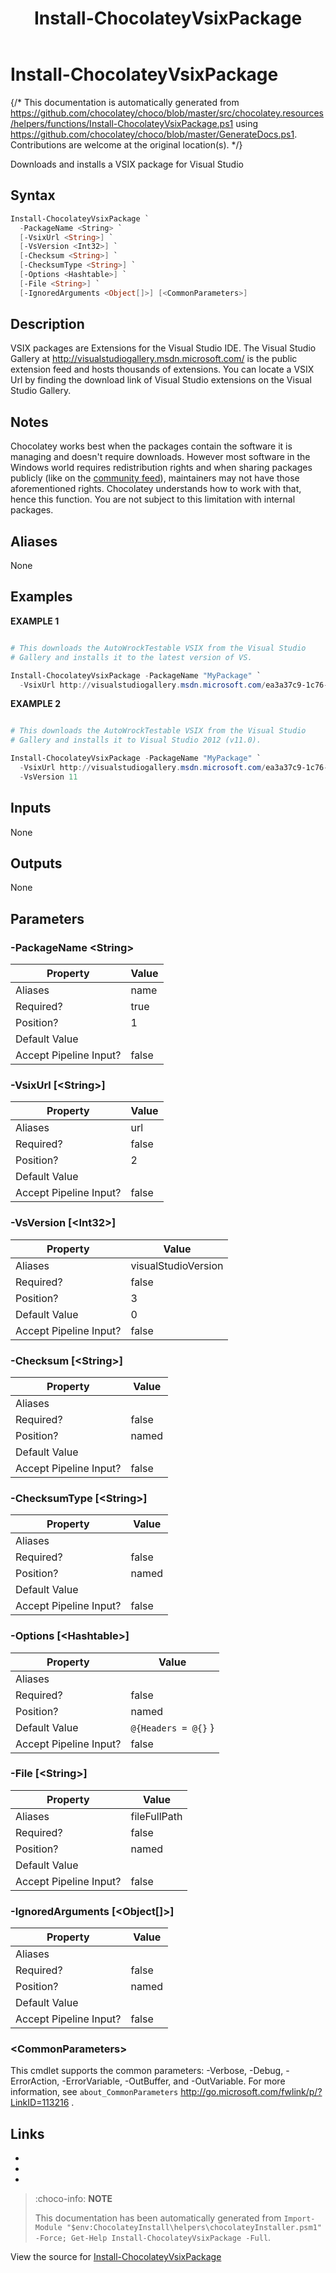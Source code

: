 ﻿---
order: 260
xref: install-chocolateyvsixpackage
title: Install-ChocolateyVsixPackage
description: Information on Install-ChocolateyVsixPackage function
---

# Install-ChocolateyVsixPackage

{/* This documentation is automatically generated from https://github.com/chocolatey/choco/blob/master/src/chocolatey.resources/helpers/functions/Install-ChocolateyVsixPackage.ps1 using https://github.com/chocolatey/choco/blob/master/GenerateDocs.ps1. Contributions are welcome at the original location(s). */}

Downloads and installs a VSIX package for Visual Studio

## Syntax

~~~powershell
Install-ChocolateyVsixPackage `
  -PackageName <String> `
  [-VsixUrl <String>] `
  [-VsVersion <Int32>] `
  [-Checksum <String>] `
  [-ChecksumType <String>] `
  [-Options <Hashtable>] `
  [-File <String>] `
  [-IgnoredArguments <Object[]>] [<CommonParameters>]
~~~

## Description

VSIX packages are Extensions for the Visual Studio IDE. The Visual
Studio Gallery at  http://visualstudiogallery.msdn.microsoft.com/ is the
public extension feed and hosts thousands of extensions. You can locate
a VSIX Url by finding the download link of Visual Studio extensions on
the Visual Studio Gallery.

## Notes

Chocolatey works best when the packages contain the software it is
managing and doesn't require downloads. However most software in the
Windows world requires redistribution rights and when sharing packages
publicly (like on the [community feed](https://community.chocolatey.org/packages)), maintainers may not have those
aforementioned rights. Chocolatey understands how to work with that,
hence this function. You are not subject to this limitation with
internal packages.

## Aliases

None

## Examples

 **EXAMPLE 1**

~~~powershell

# This downloads the AutoWrockTestable VSIX from the Visual Studio
# Gallery and installs it to the latest version of VS.

Install-ChocolateyVsixPackage -PackageName "MyPackage" `
  -VsixUrl http://visualstudiogallery.msdn.microsoft.com/ea3a37c9-1c76-4628-803e-b10a109e7943/file/73131/1/AutoWrockTestable.vsix
~~~

**EXAMPLE 2**

~~~powershell

# This downloads the AutoWrockTestable VSIX from the Visual Studio
# Gallery and installs it to Visual Studio 2012 (v11.0).

Install-ChocolateyVsixPackage -PackageName "MyPackage" `
  -VsixUrl http://visualstudiogallery.msdn.microsoft.com/ea3a37c9-1c76-4628-803e-b10a109e7943/file/73131/1/AutoWrockTestable.vsix `
  -VsVersion 11
~~~ 

## Inputs

None

## Outputs

None

## Parameters

###  -PackageName &lt;String&gt;
Property               | Value
---------------------- | -----
Aliases                | name
Required?              | true
Position?              | 1
Default Value          | 
Accept Pipeline Input? | false
 
###  -VsixUrl [&lt;String&gt;]
Property               | Value
---------------------- | -----
Aliases                | url
Required?              | false
Position?              | 2
Default Value          | 
Accept Pipeline Input? | false
 
###  -VsVersion [&lt;Int32&gt;]
Property               | Value
---------------------- | -------------------
Aliases                | visualStudioVersion
Required?              | false
Position?              | 3
Default Value          | 0
Accept Pipeline Input? | false
 
###  -Checksum [&lt;String&gt;]
Property               | Value
---------------------- | -----
Aliases                | 
Required?              | false
Position?              | named
Default Value          | 
Accept Pipeline Input? | false
 
###  -ChecksumType [&lt;String&gt;]
Property               | Value
---------------------- | -----
Aliases                | 
Required?              | false
Position?              | named
Default Value          | 
Accept Pipeline Input? | false
 
###  -Options [&lt;Hashtable&gt;]
Property               | Value
---------------------- | -------------------
Aliases                | 
Required?              | false
Position?              | named
Default Value          | `@{Headers = @{}` }
Accept Pipeline Input? | false
 
###  -File [&lt;String&gt;]
Property               | Value
---------------------- | ------------
Aliases                | fileFullPath
Required?              | false
Position?              | named
Default Value          | 
Accept Pipeline Input? | false
 
###  -IgnoredArguments [&lt;Object[]&gt;]
Property               | Value
---------------------- | -----
Aliases                | 
Required?              | false
Position?              | named
Default Value          | 
Accept Pipeline Input? | false
 
### &lt;CommonParameters&gt;

This cmdlet supports the common parameters: -Verbose, -Debug, -ErrorAction, -ErrorVariable, -OutBuffer, and -OutVariable. For more information, see `about_CommonParameters` http://go.microsoft.com/fwlink/p/?LinkID=113216 .


## Links

 * <Xref title='Install-ChocolateyPackage' value='install-chocolateypackage' />
 * <Xref title='Install-ChocolateyInstallPackage' value='install-chocolateyinstallpackage' />
 * <Xref title='Install-ChocolateyZipPackage' value='install-chocolateyzippackage' />


<Xref title="Function Reference" value="powershell-reference" />

> :choco-info: **NOTE**
>
> This documentation has been automatically generated from `Import-Module "$env:ChocolateyInstall\helpers\chocolateyInstaller.psm1" -Force; Get-Help Install-ChocolateyVsixPackage -Full`.

View the source for [Install-ChocolateyVsixPackage](https://github.com/chocolatey/choco/blob/master/src/chocolatey.resources/helpers/functions/Install-ChocolateyVsixPackage.ps1)
